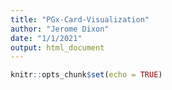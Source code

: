 ```yaml
---
title: "PGx-Card-Visualization"
author: "Jerome Dixon"
date: "1/1/2021"
output: html_document
---
```


```r
knitr::opts_chunk$set(echo = TRUE)
```

